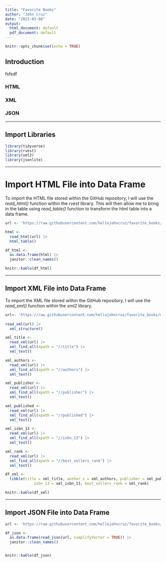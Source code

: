 ```yaml
---
title: "Favorite Books"
author: "John Cruz"
date: "2023-03-08"
output: 
  html_document: default
  pdf_document: default
---
```


```r

knitr::opts_chunk$set(echo = TRUE)

```

## Introduction

fsfsdf

### HTML


### XML


### JSON

---

## Import Libraries


```r

library(tidyverse)
library(rvest)
library(xml2)
library(jsonlite)

```

---

# Import HTML File into Data Frame

To import the HTML file stored within the GitHub repository, I will use the *read_html()* function within the *rvest* library. This will then allow me to bring in the table using *read_table()* function to transform the html table into a data frame. 

```r

url <- 'https://raw.githubusercontent.com/hellojohncruz/favorite_books/main/books.html'

html <- 
  read_html(url) |> 
  html_table()

df_html <-
  as.data.frame(html) |> 
  janitor::clean_names()

knitr::kable(df_html)

```

---

## Import XML File into Data Frame

To import the XML file stored within the GitHub repository, I will use the *read_xml()* function within the *xml2* library. 

```r

url<- 'https://raw.githubusercontent.com/hellojohncruz/favorite_books/main/books.xml'
  
read_xml(url) |> 
  xml_structure()

```

```r

xml_title <- 
  read_xml(url) |> 
  xml_find_all(xpath = "//title") |> 
  xml_text()

xml_authors <- 
  read_xml(url) |> 
  xml_find_all(xpath = "//authors") |> 
  xml_text()

xml_publisher <- 
  read_xml(url) |> 
  xml_find_all(xpath = "//publisher") |> 
  xml_text()

xml_published <- 
  read_xml(url) |> 
  xml_find_all(xpath = "//published") |> 
  xml_text()

xml_isbn_13 <- 
  read_xml(url) |> 
  xml_find_all(xpath = "//isbn_13") |> 
  xml_text()

xml_rank <- 
  read_xml(url) |> 
  xml_find_all(xpath = "//best_sellers_rank") |> 
  xml_text()

df_xml <- 
  tibble(title = xml_title, author_s = xml_authors, publisher = xml_publisher, published = xml_published,
             isbn_13 = xml_isbn_13, best_sellers_rank = xml_rank)

knitr::kable(df_xml)

```

---

## Import JSON File into Data Frame

```r

url <- 'https://raw.githubusercontent.com/hellojohncruz/favorite_books/main/books.json'

df_json <- 
  as.data.frame(read_json(url, simplifyVector = TRUE)) |> 
  janitor::clean_names()


knitr::kable(df_json)

```
